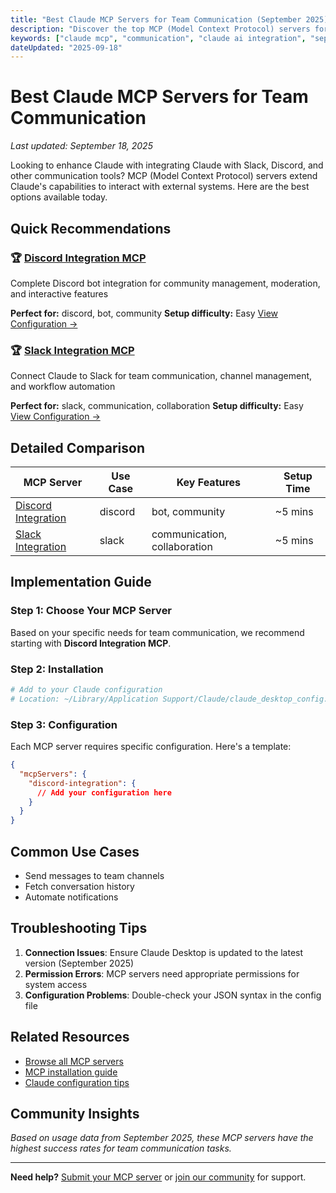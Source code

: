```yaml
---
title: "Best Claude MCP Servers for Team Communication (September 2025)"
description: "Discover the top MCP (Model Context Protocol) servers for integrating Claude with Slack, Discord, and other communication tools. Complete setup guides and real-world examples."
keywords: ["claude mcp", "communication", "claude ai integration", "september 2025"]
dateUpdated: "2025-09-18"
---
```


# Best Claude MCP Servers for Team Communication

*Last updated: September 18, 2025*

Looking to enhance Claude with integrating Claude with Slack, Discord, and other communication tools? MCP (Model Context Protocol) servers extend Claude's capabilities to interact with external systems. Here are the best options available today.

## Quick Recommendations


### 🏆 [Discord Integration MCP](/mcp/discord-integration)
Complete Discord bot integration for community management, moderation, and interactive features

**Perfect for:** discord, bot, community
**Setup difficulty:** Easy
[View Configuration →](/mcp/discord-integration)

### 🏆 [Slack Integration MCP](/mcp/slack-integration)
Connect Claude to Slack for team communication, channel management, and workflow automation

**Perfect for:** slack, communication, collaboration
**Setup difficulty:** Easy
[View Configuration →](/mcp/slack-integration)


## Detailed Comparison

| MCP Server | Use Case | Key Features | Setup Time |
|------------|----------|--------------|------------|
| [Discord Integration](/mcp/discord-integration) | discord | bot, community | ~5 mins |
| [Slack Integration](/mcp/slack-integration) | slack | communication, collaboration | ~5 mins |

## Implementation Guide

### Step 1: Choose Your MCP Server

Based on your specific needs for team communication, we recommend starting with **Discord Integration MCP**.

### Step 2: Installation

```bash
# Add to your Claude configuration
# Location: ~/Library/Application Support/Claude/claude_desktop_config.json
```

### Step 3: Configuration

Each MCP server requires specific configuration. Here's a template:

```json
{
  "mcpServers": {
    "discord-integration": {
      // Add your configuration here
    }
  }
}
```

## Common Use Cases

- Send messages to team channels
- Fetch conversation history
- Automate notifications

## Troubleshooting Tips

1. **Connection Issues**: Ensure Claude Desktop is updated to the latest version (September 2025)
2. **Permission Errors**: MCP servers need appropriate permissions for system access
3. **Configuration Problems**: Double-check your JSON syntax in the config file

## Related Resources

- [Browse all MCP servers](/mcp)
- [MCP installation guide](/tutorials/mcp-setup)
- [Claude configuration tips](/tutorials/claude-config)

## Community Insights

*Based on usage data from September 2025, these MCP servers have the highest success rates for team communication tasks.*

---

**Need help?** [Submit your MCP server](/submit) or [join our community](/community) for support.
